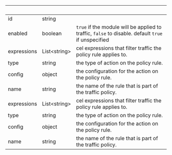 
| &nbsp;      | &nbsp;             | &nbsp;                                                                                             |
| ----------- | ------------------ | -------------------------------------------------------------------------------------------------- |
| id          | string             |                                                                                                    |
| enabled     | boolean            | `true` if the module will be applied to traffic, `false` to disable. default `true` if unspecified |
| expressions | List&lt;string&gt; | cel expressions that filter traffic the policy rule applies to.                                    |
| type        | string             | the type of action on the policy rule.                                                             |
| config      | object             | the configuration for the action on the policy rule.                                               |
| name        | string             | the name of the rule that is part of the traffic policy.                                           |
| expressions | List&lt;string&gt; | cel expressions that filter traffic the policy rule applies to.                                    |
| type        | string             | the type of action on the policy rule.                                                             |
| config      | object             | the configuration for the action on the policy rule.                                               |
| name        | string             | the name of the rule that is part of the traffic policy.                                           |
